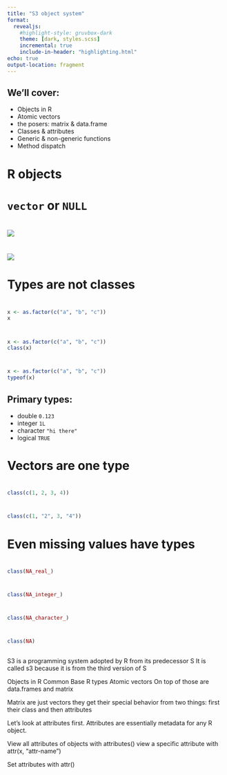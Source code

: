 ```yaml
---
title: "S3 object system"
format: 
  revealjs:
    #highlight-style: gruvbox-dark
    theme: [dark, styles.scss]
    incremental: true
    include-in-header: "highlighting.html"
echo: true
output-location: fragment
---
```


<!-- https://journal.r-project.org/archive/2020/RJ-2020-028/RJ-2020-028.pdf#page=5&zoom=100,132,296 -->

## We'll cover:

-   Objects in R
-   Atomic vectors
-   the posers: matrix & data.frame
-   Classes & attributes
-   Generic & non-generic functions
-   Method dispatch

# R objects

# `vector` or `NULL`

<!-- https://adv-r.hadley.nz/vectors-chap.html#vectors-chap -->

# 
![](images/paste-1.png)



# 

![](https://d33wubrfki0l68.cloudfront.net/2ff3a6cebf1bb80abb2a814ae1cfc67b12817713/ae848/diagrams/vectors/summary-tree.png)

# Types are not classes

#  {auto-animate=true}

```r
x <- as.factor(c("a", "b", "c"))
x
```

#  {auto-animate=true}

```r
x <- as.factor(c("a", "b", "c"))
class(x)
```


# {auto-animate=true}

```r
x <- as.factor(c("a", "b", "c"))
typeof(x)
```


## Primary types: 

- double `0.123`
- integer `1L`
- character `"hi there"`
- logical `TRUE`

# Vectors are one type

# {auto-animate="true"}

```r
class(c(1, 2, 3, 4))
```

# {auto-animate="true"}

```r
class(c(1, "2", 3, "4"))
```

# 
::: {.r-fit-text}
<h1>Even missing values have types</h1>
:::

# {auto-animate="true"}

```r
class(NA_real_)
```

# {auto-animate="true"}

```r
class(NA_integer_)
```


# {auto-animate="true"}

```r
class(NA_character_)
```


# {auto-animate="true"}

```r
class(NA)
```







## 

:::{.notes}
S3 is a programming system adopted by R from its predecessor S It is called s3 because it is from the third version of S

Objects in R Common Base R types Atomic vectors On top of those are data.frames and matrix

Matrix are just vectors they get their special behavior from two things: first their class and then attributes

Let's look at attributes first. Attributes are essentially metadata for any R object.

View all attributes of objects with attributes() view a specific attribute with attr(x, "attr-name")

Set attributes with attr()
:::